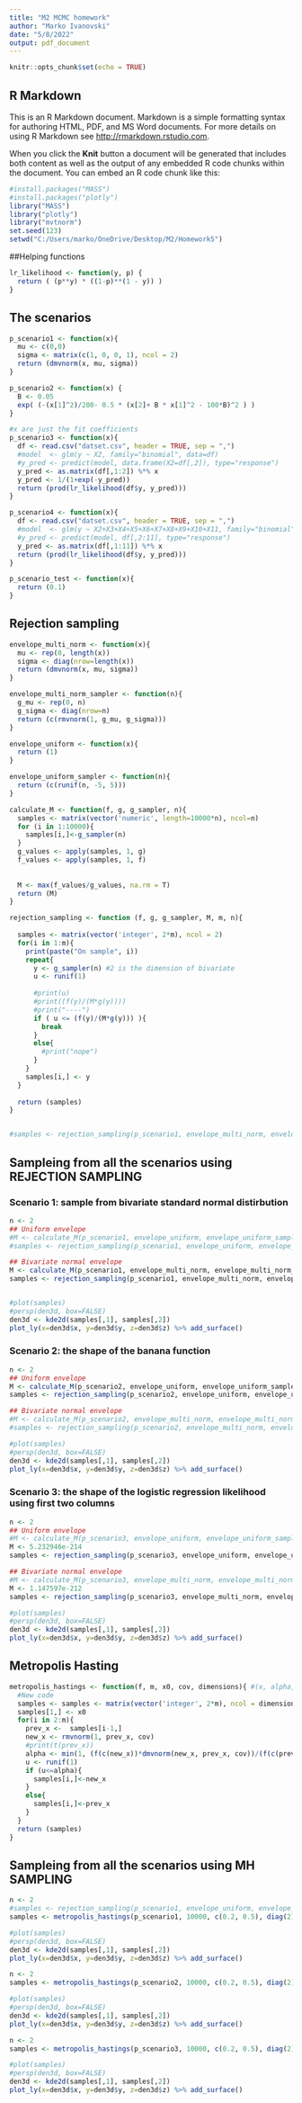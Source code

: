 ```yaml
---
title: "M2 MCMC homework"
author: "Marko Ivanovski"
date: "5/8/2022"
output: pdf_document
---
```


```r
knitr::opts_chunk$set(echo = TRUE)
```

## R Markdown

This is an R Markdown document. Markdown is a simple formatting syntax for authoring HTML, PDF, and MS Word documents. For more details on using R Markdown see <http://rmarkdown.rstudio.com>.

When you click the **Knit** button a document will be generated that includes both content as well as the output of any embedded R code chunks within the document. You can embed an R code chunk like this:

```r
#install.packages("MASS")  
#install.packages("plotly")
library("MASS")
library("plotly")
library("mvtnorm")
set.seed(123) 
setwd("C:/Users/marko/OneDrive/Desktop/M2/Homework5")
```
##Helping functions
```r
lr_likelihood <- function(y, p) {
  return ( (p**y) * ((1-p)**(1 - y)) )
}
```



## The scenarios
```r
p_scenario1 <- function(x){
  mu <- c(0,0)
  sigma <- matrix(c(1, 0, 0, 1), ncol = 2)
  return (dmvnorm(x, mu, sigma))
}

p_scenario2 <- function(x) {
  B <- 0.05
  exp( (-(x[1]^2)/200- 0.5 * (x[2]+ B * x[1]^2 - 100*B)^2 ) )
}

#x are just the fit coefficients
p_scenario3 <- function(x){ 
  df <- read.csv("datset.csv", header = TRUE, sep = ",")
  #model  <- glm(y ~ X2, family="binomial", data=df)
  #y_pred <- predict(model, data.frame(X2=df[,2]), type="response")
  y_pred <- as.matrix(df[,1:2]) %*% x
  y_pred <- 1/(1+exp(-y_pred))
  return (prod(lr_likelihood(df$y, y_pred)))
}

p_scenario4 <- function(x){
  df <- read.csv("datset.csv", header = TRUE, sep = ",")
  #model  <- glm(y ~ X2+X3+X4+X5+X6+X7+X8+X9+X10+X11, family="binomial", data=df)
  #y_pred <- predict(model, df[,2:11], type="response")
  y_pred <- as.matrix(df[,1:11]) %*% x
  return (prod(lr_likelihood(df$y, y_pred)))
}

p_scenario_test <- function(x){
  return (0.1)
}
```

## Rejection sampling

```r
envelope_multi_norm <- function(x){
  mu <- rep(0, length(x))
  sigma <- diag(nrow=length(x))
  return (dmvnorm(x, mu, sigma))
}

envelope_multi_norm_sampler <- function(n){
  g_mu <- rep(0, n)
  g_sigma <- diag(nrow=n)
  return (c(rmvnorm(1, g_mu, g_sigma)))
}

envelope_uniform <- function(x){
  return (1)
}

envelope_uniform_sampler <- function(n){
  return (c(runif(n, -5, 5)))
}

calculate_M <- function(f, g, g_sampler, n){
  samples <- matrix(vector('numeric', length=10000*n), ncol=n)
  for (i in 1:10000){
    samples[i,]<-g_sampler(n)
  }
  g_values <- apply(samples, 1, g) 
  f_values <- apply(samples, 1, f)
  
  
  M <- max(f_values/g_values, na.rm = T)
  return (M)
}

rejection_sampling <- function (f, g, g_sampler, M, m, n){
  
  samples <- matrix(vector('integer', 2*m), ncol = 2)
  for(i in 1:m){
    print(paste("On sample", i))
    repeat{
      y <- g_sampler(n) #2 is the dimension of bivariate
      u <- runif(1)
      
      #print(u)
      #print((f(y)/(M*g(y))))
      #print("----")
      if ( u <= (f(y)/(M*g(y))) ){
        break
      }
      else{
        #print("nope")
      }
    }
    samples[i,] <- y
  }
  
  return (samples)
}


#samples <- rejection_sampling(p_scenario1, envelope_multi_norm, envelope_multi_norm_sampler, 5, 10000)

```

## Sampleing from all the scenarios using REJECTION SAMPLING

### Scenario 1: sample from bivariate standard normal distirbution

```r
n <- 2
## Uniform envelope
#M <- calculate_M(p_scenario1, envelope_uniform, envelope_uniform_sampler, n) + 0.5 #0.5 added just to be on the safe side
#samples <- rejection_sampling(p_scenario1, envelope_uniform, envelope_uniform_sampler, M, 1000, n)

## Bivariate normal envelope
M <- calculate_M(p_scenario1, envelope_multi_norm, envelope_multi_norm_sampler, n) + 0.5
samples <- rejection_sampling(p_scenario1, envelope_multi_norm, envelope_multi_norm_sampler, M, 1000, n)


#plot(samples)
#persp(den3d, box=FALSE)
den3d <- kde2d(samples[,1], samples[,2])
plot_ly(x=den3d$x, y=den3d$y, z=den3d$z) %>% add_surface()
```
### Scenario 2: the shape of the banana function

```r
n <- 2
## Uniform envelope
M <- calculate_M(p_scenario2, envelope_uniform, envelope_uniform_sampler, n)
samples <- rejection_sampling(p_scenario2, envelope_uniform, envelope_uniform_sampler, M, 1000, n)

## Bivariate normal envelope
#M <- calculate_M(p_scenario2, envelope_multi_norm, envelope_multi_norm_sampler, n)
#samples <- rejection_sampling(p_scenario2, envelope_multi_norm, envelope_multi_norm_sampler, M, 100, n)

#plot(samples)
#persp(den3d, box=FALSE)
den3d <- kde2d(samples[,1], samples[,2])
plot_ly(x=den3d$x, y=den3d$y, z=den3d$z) %>% add_surface()
```



### Scenario 3: the shape of the logistic regression likelihood using first two columns

```r
n <- 2
## Uniform envelope
#M <- calculate_M(p_scenario3, envelope_uniform, envelope_uniform_sampler, n)
M <- 5.232946e-214
samples <- rejection_sampling(p_scenario3, envelope_uniform, envelope_uniform_sampler, M, 10, n) #superrrrrrrr slow

## Bivariate normal envelope
#M <- calculate_M(p_scenario3, envelope_multi_norm, envelope_multi_norm_sampler, n)
M <- 1.147597e-212
samples <- rejection_sampling(p_scenario3, envelope_multi_norm, envelope_multi_norm_sampler, M, 10, n)

#plot(samples)
#persp(den3d, box=FALSE)
den3d <- kde2d(samples[,1], samples[,2])
plot_ly(x=den3d$x, y=den3d$y, z=den3d$z) %>% add_surface()
```
## Metropolis Hasting

```r
metropolis_hastings <- function(f, m, x0, cov, dimensions){ #(x, alpha, beta, delta)
  #New code
  samples <- samples <- matrix(vector('integer', 2*m), ncol = dimensions)
  samples[1,] <- x0
  for(i in 2:m){
    prev_x <-  samples[i-1,]
    new_x <- rmvnorm(1, prev_x, cov)
    #print(t(prev_x))
    alpha <- min(1, (f(c(new_x))*dmvnorm(new_x, prev_x, cov))/(f(c(prev_x))*dmvnorm(prev_x, new_x, cov)) )
    u <- runif(1)
    if (u<=alpha){
      samples[i,]<-new_x
    }
    else{
      samples[i,]<-prev_x
    }
  }
  return (samples)
}

```



## Sampleing from all the scenarios using MH SAMPLING

```r
n <- 2
#samples <- rejection_sampling(p_scenario1, envelope_uniform, envelope_uniform_sampler, M, 1000, n)
samples <- metropolis_hastings(p_scenario1, 10000, c(0.2, 0.5), diag(2), 2)

#plot(samples)
#persp(den3d, box=FALSE)
den3d <- kde2d(samples[,1], samples[,2])
plot_ly(x=den3d$x, y=den3d$y, z=den3d$z) %>% add_surface()
```
```r
n <- 2
samples <- metropolis_hastings(p_scenario2, 10000, c(0.2, 0.5), diag(2), 2)

#plot(samples)
#persp(den3d, box=FALSE)
den3d <- kde2d(samples[,1], samples[,2])
plot_ly(x=den3d$x, y=den3d$y, z=den3d$z) %>% add_surface()
```

```r
n <- 2
samples <- metropolis_hastings(p_scenario3, 10000, c(0.2, 0.5), diag(2), 2)

#plot(samples)
#persp(den3d, box=FALSE)
den3d <- kde2d(samples[,1], samples[,2])
plot_ly(x=den3d$x, y=den3d$y, z=den3d$z) %>% add_surface()
```

